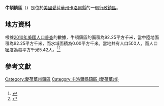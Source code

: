 {{noteTA
|G1=USState
|G2=地名
|G3=Unit
}}
{{Infobox settlement
|official_name            = 牛頓鎮區
|native_name = Newton Township
|settlement_type          = [[行政鎮區|行政鎮區]]
|image_skyline            = 
|imagesize                = 
|image_map                = Map highlighting Newton Township, Carroll County, Iowa.svg
|mapsize                  = 250px
|pushpin_map  =USA Iowa
|pushpin_label = 牛頓鎮區
|pushpin_label_position   = top
|pushpin_map_caption      = 牛頓鎮區在愛荷華州的位置
|subdivision_type         = [[世界政區索引|國家]]
|subdivision_type1        = [[美国州份|州份]]
|subdivision_type2        = [[愛荷華州行政区划|縣]]
|subdivision_name         = [[美国|美国]]
|subdivision_name1        = [[愛荷華州|愛荷華州]]
|subdivision_name2        = [[卡洛爾縣_(愛荷華州)|卡洛爾縣]]
|elevation_ft             = 1293
|elevation_m              = 394
|timezone                 = [[北美中部時區|北美中部時區]]
|area_total_km2           = 92.25
|area_land_km2            = 92.25
|area_water_km2           = 0.00
|area_total_sq_mi         = 
|area_land_sq_mi          = 
|area_water_sq_mi         = 
|population_as_of         = [[2010年美國人口普查|2010]]
|population_footnotes     = 
|population_total         = 500
|population_density_km2   = auto
|population_density_sq_mi = auto
|utc_offset               = -6
|coordinates              = {{coord|41|54|30|N|94|47|57|W|type:city_region:US-AL_source:GNS-enwiki|display=inline,title}}
| coor_pinpoint           = 
| coordinates_footnotes   = 
|timezone_DST             = CDT
|utc_offset_DST           = -5
|postal_code_type         = [[美國郵區編號|郵區編號]]
|postal_code              = 
|area_code                = {{link-en|电话区号712|Area code 712|712}}
|blank_name = [[地名信息系统|GNIS ID]]
|blank_info = 468438
}}
'''牛頓鎮區'''（{{lang-en|Newton Township}}）是位於[[美國|美國]][[愛荷華州|愛荷華州]][[卡洛爾縣_(愛荷華州)|卡洛爾縣]]的一個[[行政鎮區|行政鎮區]]。

== 地方資料 ==
根據[[2010年美國人口普查|2010年美國人口普查]]的數據，牛頓鎮區的面積為92.25平方千米，當中陸地面積為92.25平方千米，而水域面積為0.00平方千米。當地共有人口500人，而人口密度為每平方千米5.42人。<ref name="GR8">{{cite web|url=http://factfinder2.census.gov|publisher=[[美国人口调查局|美国人口调查局]]|accessdate=2011-05-14|title=American FactFinder|archive-date=2013-09-11|archive-url=https://web.archive.org/web/20130911234518/http://factfinder2.census.gov/|dead-url=no}}</ref><ref>{{cite web|url=https://www.citypopulation.de/en/usa/iowa/admin/|title=USA: Iowa (Counties and Townships) - City Population}}</ref>

== 參考文獻 ==
{{reflist}}

{{卡洛爾縣 (愛荷華州)}}

{{DEFAULTSORT:Newton Township}}
[[Category:愛荷華州鎮區|Category:愛荷華州鎮區]]
[[Category:卡洛爾縣鎮區_(愛荷華州)|Category:卡洛爾縣鎮區 (愛荷華州)]]

{{Iowa-geo-stub}}